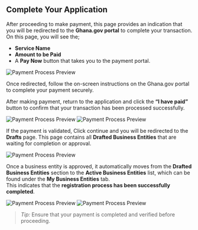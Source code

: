 ## Complete Your Application

After proceeding to make payment, this page provides an indication that you will be redirected to the **Ghana.gov portal** to complete your transaction.  
On this page, you will see the;
- **Service Name** 
- **Amount to be Paid**
- A **Pay Now** button that takes you to the payment portal.

![Payment Process Preview](/img-professional-bodies/pb-payment-1.png)

Once redirected, follow the on-screen instructions on the Ghana.gov portal to complete your payment securely.

After making payment, return to the application and click the **“I have paid”** button to confirm that your transaction has been processed successfully.

![Payment Process Preview](/img-professional-bodies/pb-payment-2.png)
![Payment Process Preview](/img-professional-bodies/pb-payment-3.png)

If the payment is validated, Click continue and you will be redirected to the **Drafts** page. This page contains all **Drafted Business Entities** that are waiting for completion or approval.

![Payment Process Preview](/img-professional-bodies/pb-payment-4.png)

Once a business entity is approved, it automatically moves from the **Drafted Business Entities** section to the **Active Business Entities** list, which can be found under the **My Business Entities** tab.  
This indicates that the **registration process has been successfully completed**.


![Payment Process Preview](/img-professional-bodies/pb-payment-5.png)
![Payment Process Preview](/img-professional-bodies/pb-payment-6.png)


>  *Tip:* Ensure that your payment is completed and verified before proceeding.

